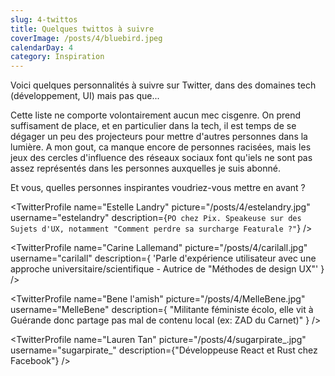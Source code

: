 ```yaml
---
slug: 4-twittos
title: Quelques twittos à suivre
coverImage: /posts/4/bluebird.jpeg
calendarDay: 4
category: Inspiration
---
```


Voici quelques personnalités à suivre sur Twitter, dans des domaines tech (développement, UI) mais pas que...

Cette liste ne comporte volontairement aucun mec cisgenre. On prend suffisament de place, et en particulier dans la tech, il est temps de se dégager un peu des projecteurs pour mettre d'autres personnes dans la lumière. A mon gout, ca manque encore de personnes racisées, mais les jeux des cercles d'influence des réseaux sociaux font qu'iels ne sont pas assez représentés dans les personnes auxquelles je suis abonné.

Et vous, quelles personnes inspirantes voudriez-vous mettre en avant ?

<TwitterProfile
  name="Sara Soueidan"
  picture="/posts/4/SaraSoueidan.jpg"
  username="SaraSoueidan"
  description="UI/Design Engineer. Contenus très pointus sur le CSS et l'accessibilité"
/>
<TwitterProfile
  name="Estelle Landry"
  picture="/posts/4/estelandry.jpg"
  username="estelandry"
  description={`PO chez Pix. Speakeuse sur des Sujets d'UX, notamment "Comment perdre sa surcharge Featurale ?"`}
/>
<TwitterProfile
  name="Emma Bostian"
  picture="/posts/4/emmabostian.jpg"
  username="EmmaBostian"
  description="Software Engineer chez Spotify et fondatrice du podcast Ladybug Podcast"
/>
<TwitterProfile
  name="Cassidy Williams"
  picture="/posts/4/cassidoo.jpg"
  username="cassidoo"
  description="DX Engineer chez Netlify. Participe à des nombreux webinars et partage des contenus sur front-end entrecoupés des petites vidéos avec un humour qui ne se prend pas au sérieux"
/>
<TwitterProfile
  name="Charlie Gerard"
  picture="/posts/4/devdevcharlie.jpg"
  username="devdevcharlie"
  description="Dev front-end et passionnée de machin-learning (en JS). Son blog regorge d'expérimentation, juste pour le plaisir d'essayer"
/>

<TwitterProfile
  name="Hugo Giraudel"
  picture="/posts/4/hugogiraudel.jpg"
  username="hugogiraudel"
  description="Dev front-end qui parle d'accessibilité"
/>

<TwitterProfile
  name="Helène Marchois"
  picture="/posts/4/helenemaitre.jpg"
  username="helenemaitre"
  description="Product Owner chez @fairnesscoop. Agiliste intéressée par le numérique responsable et partage beaucoup sur le mouvement #OnEstLaTech✊ et autres gauchismes"
/>

<TwitterProfile
  name="Carine Lallemand"
  picture="/posts/4/carilall.jpg"
  username="carilall"
  description={
    'Parle d\'expérience utilisateur avec une approche universitaire/scientifique - Autrice de "Méthodes de design UX"'
  }
/>

<TwitterProfile
  name="Bene l'amish"
  picture="/posts/4/MelleBene.jpg"
  username="MelleBene"
  description={
    "Militante féministe écolo, elle vit à Guérande donc partage pas mal de contenu local (ex: ZAD du Carnet)"
  }
/>

<TwitterProfile
  name="Lauren Tan"
  picture="/posts/4/sugarpirate_.jpg"
  username="sugarpirate_"
  description={"Développeuse React et Rust chez Facebook"}
/>
